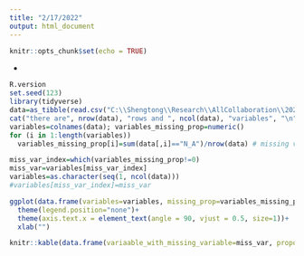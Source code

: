```yaml
---
title: "2/17/2022"
output: html_document
---
```


```r
knitr::opts_chunk$set(echo = TRUE)
```


*  

```r
R.version
set.seed(123)
library(tidyverse)
data=as_tibble(read.csv("C:\\Shengtong\\Research\\AllCollaboration\\2022\\202202\\Soni\\data_2021-09-27_4.csv"))
cat("there are", nrow(data), "rows and ", ncol(data), "variables", "\n")
variables=colnames(data); variables_missing_prop=numeric()
for (i in 1:length(variables))
  variables_missing_prop[i]=sum(data[,i]=="N_A")/nrow(data) # missing variables are coded as "N_A"

miss_var_index=which(variables_missing_prop!=0)
miss_var=variables[miss_var_index]
variables=as.character(seq(1, ncol(data)))
#variables[miss_var_index]=miss_var

ggplot(data.frame(variables=variables, missing_prop=variables_missing_prop), aes(x=variables, y=variables_missing_prop, fill=variables)) +geom_bar(stat="identity")+
  theme(legend.position="none")+
  theme(axis.text.x = element_text(angle = 90, vjust = 0.5, size=1))+
  xlab("")

knitr::kable(data.frame(variaable_with_missing_variable=miss_var, proportion_of_missing_variable=variables_missing_prop[miss_var_index]))
```